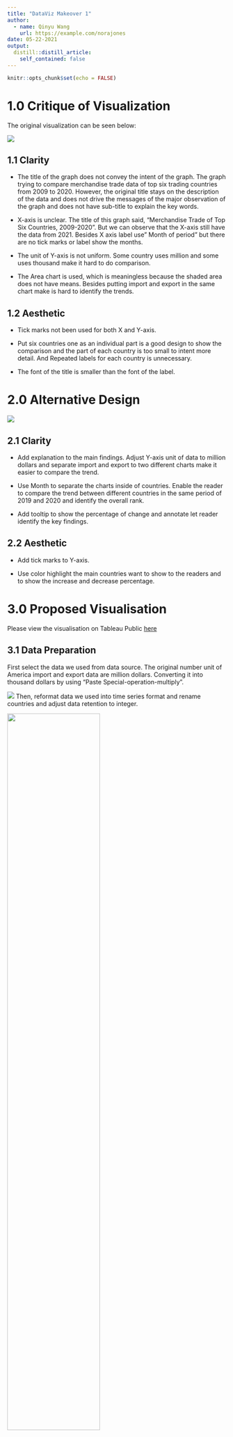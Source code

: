 ```yaml
---
title: "DataViz Makeover 1"
author:
  - name: Qinyu Wang
    url: https://example.com/norajones
date: 05-22-2021
output:
  distill::distill_article:
    self_contained: false
---
```



```r
knitr::opts_chunk$set(echo = FALSE)
```
# 1.0 Critique of Visualization

The original visualization can be seen below:

![](img/original graph.jpg)

## 1.1 Clarity
* The title of the graph does not convey the intent of the graph. The graph trying to compare merchandise trade data of top six trading countries from 2009 to 2020. However, the original title stays on the description of the data and does not drive the messages of the major observation of the graph and does not have sub-title to explain the key words.

* X-axis is unclear. The title of this graph said, “Merchandise Trade of Top Six Countries, 2009-2020”. But we can observe that the X-axis still have the data from 2021. Besides X axis label use” Month of period” but there are no tick marks or label show the months.

* The unit of Y-axis is not uniform. Some country uses million and some uses thousand make it hard to do comparison.

* The Area chart is used, which is meaningless because the shaded area does not have means. Besides putting import and export in the same chart make is hard to identify the trends.

## 1.2 Aesthetic

* Tick marks not been used for both X and Y-axis.

* Put six countries one as an individual part is a good design to show the comparison and the part of each country is too small to intent more detail. And Repeated labels for each country is unnecessary.

* The font of the title is smaller than the font of the label.

# 2.0 Alternative Design 

![](img/Draft.jpg)

## 2.1 Clarity

*  Add explanation to the main findings. Adjust Y-axis unit of data to million dollars and separate import and export to two different charts make it easier to compare the trend.

*  Use Month to separate the charts inside of countries. Enable the reader to compare the trend between different countries in the same period of 2019 and 2020 and identify the overall rank.

* Add tooltip to show the percentage of change and annotate let reader identify the key findings.


## 2.2 Aesthetic

*  Add tick marks to Y-axis.

* Use color highlight the main countries want to show to the readers and to show the increase and decrease percentage. 


# 3.0 Proposed Visualisation

Please view the visualisation on Tableau Public [here](https://public.tableau.com/app/profile/qinyu.wang/viz/DataVizMakeover1_16223598749290/Dashboard1)

## 3.1 Data Preparation

First select the data we used from data source. The original number unit of America import and export data are million dollars. Converting it into thousand dollars by using “Paste Special-operation-multiply”.

![](img/Select data.jpg)
Then, reformat data we used into time series format and rename countries and adjust data retention to integer.

![](img/format data.jpg){width=65%}

## 3.2 Data Visualization
1. Import into Tableau

![](img/input.jpg){width=65%}

![](img/input2.jpg){width=65%}

2.Change data type.
Change ‘Time’ data type from string to Date.

![](img/time format.jpg){width=50%}

3. Create line chart
Drag [Time] and [Import] to Columns and Rows respectively. Click “+” mark on [Time] and add MONTH to Columns. Then adjust the order of YEAR and MONTH For export line chart, drag [Export] to Rows.
![](img/create graph.jpg){width=80%}
4. Apply colour
Drag [Country] to colour, adjusting colours and choose brighter to highlight America, Mainland China, Malaysia and Taiwan. 

![](img/country.jpg)

5. Update view
Update view from ‘Standard’ to ‘Entire View’.

6. Reformat MONTH and YEAR labels
Click the triangle behand MONTH, choose Format. Update Date from Automatic to Abbreviation. Update YEAR to two-digital through same method.

![](img/adjuest XY.jpg){width=50%}

7. Update Tooltip
First create increase and decrease fields through: Analysis-Create Calculated Field and the code shows below:

![](img/tooltip.jpg){width=65%}

Adjust data to percentage format with one decimal places.

![](img/tootip2.jpg){width=65%}
![](img/tooltip3.jpg){width=65%}

8.Create Dashboard

* Add Title: "Merchandise Import and Export Trends of Six Top Countries，2019-2020"

* Add Explanation: "In general, American and Mainland China are two main market for both import and export in 2019 and 2020.For import,compared with the same period in 2019, American shows a overall decrease trend while Taiwan has an increase trend.And for export, a clear decrease trend showed in Malaysia with highest -42.1% decrease."

* Add sheets "IMPORT" and "EXPORT" to Dashboard.

* Adjust Size to "Automatic".

* Add Data Source at the bottle of the Dashboard.

The final graph shows below:

![](img/Makeover1.jpg)

# 5.0 Derived Insights

* In general, American and Mainland China are two main market for both import and export in 2019 and 2020. Taiwan ranks higher as an import market instead of export and Hong Kong, on the contrary, more important as an export market.

* For import, compared with the same period in 2019, American shows a overall decrease trend with maximum -32.6% drop in Aug. While import form Taiwan shows an overall increasing trend.

* For export, a clear decrease trend showed in Malaysia with highest -42.1% decrease. Merchandise export to Mainland China is concentrated in Aug-Dec of 2019 and 2020. Compared with 2019, 2020 export more to Mainland China in the second half of the year with highest increase 23.1% in Oct.


